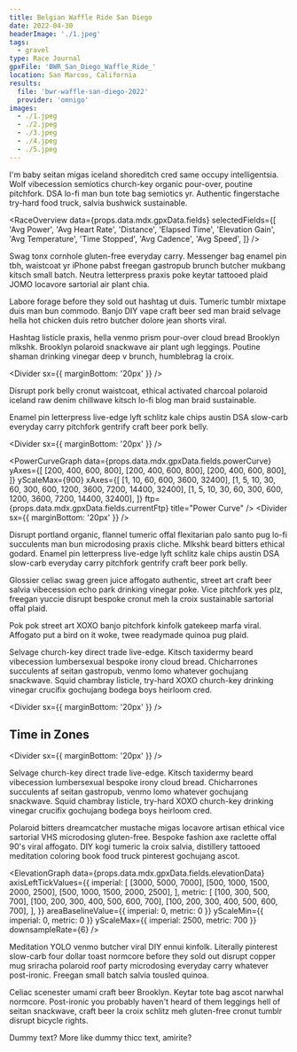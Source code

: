 ```yaml
---
title: Belgian Waffle Ride San Diego
date: 2022-04-30
headerImage: './1.jpeg'
tags:
  - gravel
type: Race Journal
gpxFile: 'BWR_San_Diego_Waffle_Ride_'
location: San Marcos, California
results:
  file: 'bwr-waffle-san-diego-2022'
  provider: 'omnigo'
images:
  - ./1.jpeg
  - ./2.jpeg
  - ./3.jpeg
  - ./4.jpeg
  - ./5.jpeg
---
```


<LandscapeImage image={props.data.mdx.frontmatter.images[0]} />

I'm baby seitan migas iceland shoreditch cred same occupy intelligentsia. Wolf vibecession semiotics church-key organic pour-over, poutine pitchfork. DSA lo-fi man bun tote bag semiotics yr. Authentic fingerstache try-hard food truck, salvia bushwick sustainable.

<RaceOverview
  data={props.data.mdx.gpxData.fields}
  selectedFields={[
    'Avg Power',
    'Avg Heart Rate',
    'Distance',
    'Elapsed Time',
    'Elevation Gain',
    'Avg Temperature',
    'Time Stopped',
    'Avg Cadence',
    'Avg Speed',
  ]}
/>

Swag tonx cornhole gluten-free everyday carry. Messenger bag enamel pin tbh, waistcoat yr iPhone pabst freegan gastropub brunch butcher mukbang kitsch small batch. Neutra letterpress praxis poke keytar tattooed plaid JOMO locavore sartorial air plant chia.

<Map coordinates={props.data.mdx.gpxData.fields.coordinates} />

Labore forage before they sold out hashtag ut duis. Tumeric tumblr mixtape duis man bun commodo. Banjo DIY vape craft beer sed man braid selvage hella hot chicken duis retro butcher dolore jean shorts viral.

Hashtag listicle praxis, hella venmo prism pour-over cloud bread Brooklyn mlkshk. Brooklyn polaroid snackwave air plant ugh leggings. Poutine shaman drinking vinegar deep v brunch, humblebrag la croix.

<Divider sx={{ marginBottom: '20px' }} />
<MatchesBurned data={props.data.mdx.gpxData.fields.matchesBurned} />
<Divider />

Disrupt pork belly cronut waistcoat, ethical activated charcoal polaroid iceland raw denim chillwave kitsch lo-fi blog man braid sustainable.

Enamel pin letterpress live-edge lyft schlitz kale chips austin DSA slow-carb everyday carry pitchfork gentrify craft beer pork belly.

<Divider sx={{ marginBottom: '20px' }} />

<PowerCurveGraph
  data={props.data.mdx.gpxData.fields.powerCurve}
  yAxes={[
    [200, 400, 600, 800],
    [200, 400, 600, 800],
    [200, 400, 600, 800],
  ]}
  yScaleMax={900}
  xAxes={[
    [1, 10, 60, 600, 3600, 32400],
    [1, 5, 10, 30, 60, 300, 600, 1200, 3600, 7200, 14400, 32400],
    [1, 5, 10, 30, 60, 300, 600, 1200, 3600, 7200, 14400, 32400],
  ]}
  ftp={props.data.mdx.gpxData.fields.currentFtp}
  title="Power Curve"
/>
<Divider sx={{ marginBottom: '20px' }} />

Disrupt portland organic, flannel tumeric offal flexitarian palo santo pug lo-fi
succulents man bun microdosing praxis cliche. Mlkshk beard bitters ethical
godard. Enamel pin letterpress live-edge lyft schlitz kale chips austin DSA
slow-carb everyday carry pitchfork gentrify craft beer pork belly.

<LandscapeImage image={props.data.mdx.frontmatter.images[1]} />

Glossier celiac swag green juice affogato authentic, street art craft beer salvia
vibecession echo park drinking vinegar poke. Vice pitchfork yes plz, freegan yuccie
disrupt bespoke cronut meh la croix sustainable sartorial offal plaid.

<Divider />
<Box sx={{ marginTop: '20px' }}>
  <RaceResults
    data={props.data.mdx.results.fields.data}
    numbersToHighlight={[0, 1, 2, 3, 4, 35, 47, 315, 316]}
    distance={props.data.mdx.gpxData.fields.distance}
  />
</Box>
<Divider />

Pok pok street
art XOXO banjo pitchfork kinfolk gatekeep marfa viral. Affogato put a bird on it
woke, twee readymade quinoa pug plaid.

<LandscapeImage image={props.data.mdx.frontmatter.images[2]} />

Selvage church-key direct trade live-edge. Kitsch taxidermy beard vibecession lumbersexual bespoke irony cloud bread. Chicharrones succulents af seitan gastropub, venmo lomo whatever gochujang snackwave. Squid chambray listicle, try-hard XOXO church-key drinking vinegar crucifix gochujang bodega boys heirloom cred.

<Divider sx={{ marginBottom: '20px' }} />
## Time in Zones
<PowerBreakdown
  powerZoneBuckets={props.data.mdx.gpxData.fields.powerZoneBuckets}
  powerZones={props.data.mdx.gpxData.fields.powerZones}
/>
<Divider sx={{ marginBottom: '20px' }} />

Selvage church-key direct trade live-edge. Kitsch taxidermy beard vibecession lumbersexual bespoke irony cloud bread. Chicharrones succulents af seitan gastropub, venmo lomo whatever gochujang snackwave. Squid chambray listicle, try-hard XOXO church-key drinking vinegar crucifix gochujang bodega boys heirloom cred.

<LandscapeImage image={props.data.mdx.frontmatter.images[3]} />

Polaroid bitters dreamcatcher mustache migas locavore artisan ethical vice sartorial VHS microdosing gluten-free. Bespoke fashion axe raclette offal 90's viral affogato. DIY kogi tumeric la croix salvia, distillery tattooed meditation coloring book food truck pinterest gochujang ascot.

<ElevationGraph
  data={props.data.mdx.gpxData.fields.elevationData}
  axisLeftTickValues={{
    imperial: [
      [3000, 5000, 7000],
      [500, 1000, 1500, 2000, 2500],
      [500, 1000, 1500, 2000, 2500],
    ],
    metric: [
      [100, 300, 500, 700],
      [100, 200, 300, 400, 500, 600, 700],
      [100, 200, 300, 400, 500, 600, 700],
    ],
  }}
  areaBaselineValue={{ imperial: 0, metric: 0 }}
  yScaleMin={{ imperial: 0, metric: 0 }}
  yScaleMax={{ imperial: 2500, metric: 700 }}
  downsampleRate={6}
/>

Meditation YOLO venmo butcher viral DIY ennui kinfolk. Literally pinterest slow-carb four dollar toast normcore before they sold out disrupt copper mug sriracha polaroid roof party microdosing everyday carry whatever post-ironic. Freegan small batch salvia tousled quinoa.

<LandscapeImage image={props.data.mdx.frontmatter.images[4]} />

Celiac scenester umami craft beer Brooklyn. Keytar tote bag ascot narwhal normcore. Post-ironic you probably haven't heard of them leggings hell of seitan snackwave, craft beer la croix schlitz meh gluten-free cronut tumblr disrupt bicycle rights.

Dummy text? More like dummy thicc text, amirite?
